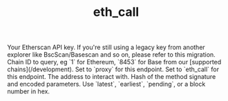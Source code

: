 ﻿---
title: 'eth_call'
description: 'Execute a call without creating a transaction.'
api: 'GET /v2/api'
keywords: ['eth_call', 'execute call']
---



  <ParamField query="apikey" type="string">
    Your Etherscan API key. If you're still using a legacy key from another explorer like BscScan/Basescan and so on, please refer to this migration.
  </ParamField>
  <ParamField query="chainid" type="string" default="1">
    Chain ID to query, eg `1` for Ethereum, `8453` for Base from our [supported chains](/development).
  </ParamField>
  <ParamField query="module" type="string" default="proxy">
    Set to `proxy` for this endpoint.
  </ParamField>
  <ParamField query="action" type="string" default="eth_call">
    Set to `eth_call` for this endpoint.
  </ParamField>
  <ParamField query="to" type="string" default="0xAEEF46DB4855E25702F8237E8f403FddcaF931C0">
    The address to interact with.
  </ParamField>
  <ParamField query="data" type="string" default="0x70a08231000000000000000000000000e16359506c028e51f16be38986ec5746251e9724">
    Hash of the method signature and encoded parameters.
  </ParamField>
  <ParamField query="tag" type="string" default="latest">
    Use `latest`, `earliest`, `pending`, or a block number in hex.
  </ParamField>
